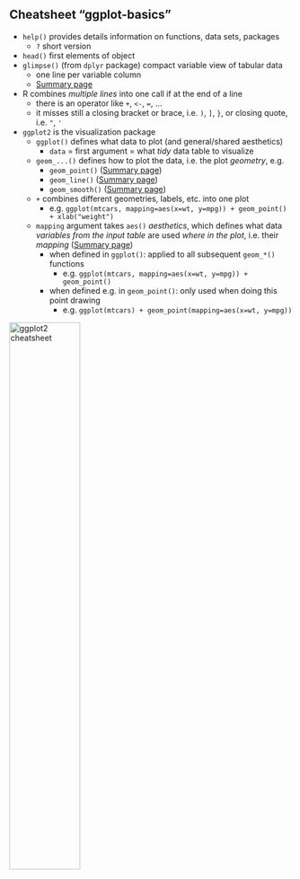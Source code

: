 
## Cheatsheet "ggplot-basics"

- `help()` provides details information on functions, data sets, packages
  -  `?` short version
- `head()` first elements of object
- `glimpse()` (from `dplyr` package) compact variable view of tabular data
  - one line per variable column
  - [Summary page](https://dplyr.tidyverse.org/reference/glimpse.html)
- R combines *multiple lines* into one call if at the end of a line
  - there is an operator like `+`, `<-`, `=`, ...
  - it misses still a closing bracket or brace, i.e. `)`, `]`, `}`, or closing quote, i.e. `"`, `'`

- `ggplot2` is the visualization package
  - `ggplot()` defines what data to plot (and general/shared aesthetics)
    - `data` = first argument = what *tidy* data table to visualize
  - `geom_...()` defines how to plot the data, i.e. the plot *geometry*, e.g.
    - `geom_point()` ([Summary page](https://ggplot2.tidyverse.org/reference/geom_point.html))
    - `geom_line()` ([Summary page](https://ggplot2.tidyverse.org/reference/geom_line.html))
    - `geom_smooth()` ([Summary page](https://ggplot2.tidyverse.org/reference/geom_smooth.html))
  - `+` combines different geometries, labels, etc. into one plot
      - e.g. `ggplot(mtcars, mapping=aes(x=wt, y=mpg)) + geom_point() + xlab("weight")`
  - `mapping` argument takes `aes()` *aesthetics*, which defines what data *variables from the input table* are used *where in the plot*, i.e. their *mapping* ([Summary page](https://ggplot2.tidyverse.org/reference/aes.html))
    - when defined in `ggplot()`: applied to all subsequent `geom_*()` functions
      - e.g. `ggplot(mtcars, mapping=aes(x=wt, y=mpg)) + geom_point()`
    - when defined e.g. in `geom_point()`: only used when doing this point drawing
      - e.g. `ggplot(mtcars) + geom_point(mapping=aes(x=wt, y=mpg))`

[![ggplot2 cheatsheet](https://raw.githubusercontent.com/rstudio/cheatsheets/main/pngs/thumbnails/data-visualization-cheatsheet-thumbs.png){width="50%"}](https://raw.githubusercontent.com/rstudio/cheatsheets/main/data-visualization.pdf)

